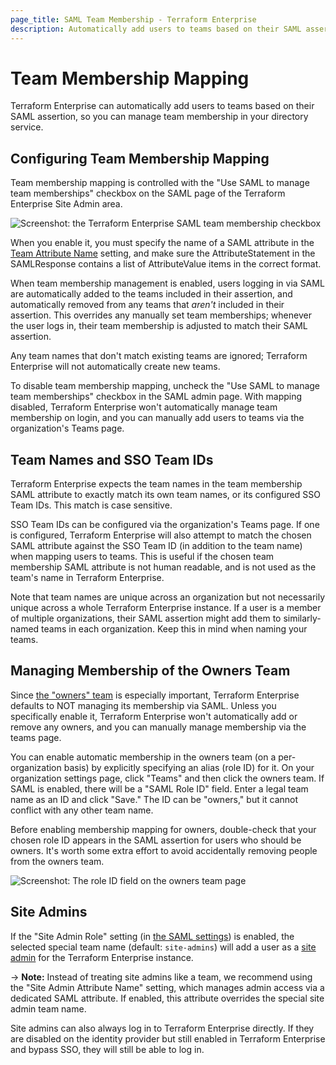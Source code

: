```yaml
---
page_title: SAML Team Membership - Terraform Enterprise
description: Automatically add users to teams based on their SAML assertion.
---
```


# Team Membership Mapping

Terraform Enterprise can automatically add users to teams based on their SAML assertion, so you can manage team membership in your directory service.

## Configuring Team Membership Mapping

Team membership mapping is controlled with the "Use SAML to manage team memberships" checkbox on the SAML page of the Terraform Enterprise Site Admin area.

![Screenshot: the Terraform Enterprise SAML team membership checkbox](/img/docs/saml-team-membership.png)

When you enable it, you must specify the name of a SAML attribute in the [Team Attribute Name](/enterprise/saml/configuration#attributes) setting, and make sure the AttributeStatement in the SAMLResponse contains a list of AttributeValue items in the correct format.

When team membership management is enabled, users logging in via SAML are automatically added to the teams included in their assertion, and automatically removed from any teams that _aren't_ included in their assertion. This overrides any manually set team memberships; whenever the user logs in, their team membership is adjusted to match their SAML assertion.

Any team names that don't match existing teams are ignored; Terraform Enterprise will not automatically create new teams.

To disable team membership mapping, uncheck the "Use SAML to manage team memberships" checkbox in the SAML admin page. With mapping disabled, Terraform Enterprise won't automatically manage team membership on login, and you can manually add users to teams via the organization's Teams page.

## Team Names and SSO Team IDs

Terraform Enterprise expects the team names in the team membership SAML attribute to exactly match its own team names, or its configured SSO Team IDs. This match is case sensitive.

SSO Team IDs can be configured via the organization's Teams page. If one is configured, Terraform Enterprise will also attempt to match the chosen SAML attribute against the SSO Team ID (in addition to the team name) when mapping users to teams. This is useful if the chosen team membership SAML attribute is not human readable, and is not used as the team's name in Terraform Enterprise.

Note that team names are unique across an organization but not necessarily unique across a whole Terraform Enterprise instance. If a user is a member of multiple organizations, their SAML assertion might add them to similarly-named teams in each organization. Keep this in mind when naming your teams.

## Managing Membership of the Owners Team

Since [the "owners" team](/enterprise/users-teams-organizations/teams#the-owners-team) is especially important, Terraform Enterprise defaults to NOT managing its membership via SAML. Unless you specifically enable it, Terraform Enterprise won't automatically add or remove any owners, and you can manually manage membership via the teams page.

You can enable automatic membership in the owners team (on a per-organization basis) by explicitly specifying an alias (role ID) for it. On your organization settings page, click "Teams" and then click the owners team. If SAML is enabled, there will be a "SAML Role ID" field. Enter a legal team name as an ID and click "Save." The ID can be "owners," but it cannot conflict with any other team name.

Before enabling membership mapping for owners, double-check that your chosen role ID appears in the SAML assertion for users who should be owners. It's worth some extra effort to avoid accidentally removing people from the owners team.

![Screenshot: The role ID field on the owners team page](/img/docs/saml-owners.png)

## Site Admins

If the "Site Admin Role" setting (in [the SAML settings](/enterprise/saml/configuration)) is enabled, the selected special team name (default: `site-admins`) will add a user as a [site admin](/enterprise/admin) for the Terraform Enterprise instance.

-> **Note:** Instead of treating site admins like a team, we recommend using the "Site Admin Attribute Name" setting, which manages admin access via a dedicated SAML attribute. If enabled, this attribute overrides the special site admin team name.

Site admins can also always log in to Terraform Enterprise directly. If they are disabled on the identity provider but still enabled in Terraform Enterprise and bypass SSO, they will still be able to log in.
